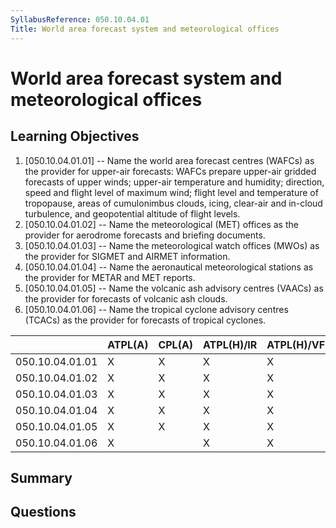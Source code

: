 ```yaml
---
SyllabusReference: 050.10.04.01
Title: World area forecast system and meteorological offices
---
```


# World area forecast system and meteorological offices

## Learning Objectives

1. [050.10.04.01.01] -- Name the world area forecast centres (WAFCs) as the
   provider for upper-air forecasts: WAFCs prepare upper-air gridded forecasts
   of upper winds; upper-air temperature and humidity; direction, speed and
   flight level of maximum wind; flight level and temperature of tropopause,
   areas of cumulonimbus clouds, icing, clear-air and in-cloud turbulence, and
   geopotential altitude of flight levels.
2. [050.10.04.01.02] -- Name the meteorological (MET) offices as the provider
   for aerodrome forecasts and briefing documents.
3. [050.10.04.01.03] -- Name the meteorological watch offices (MWOs) as the
   provider for SIGMET and AIRMET information.
4. [050.10.04.01.04] -- Name the aeronautical meteorological stations as the
   provider for METAR and MET reports.
5. [050.10.04.01.05] -- Name the volcanic ash advisory centres (VAACs) as the
   provider for forecasts of volcanic ash clouds.
6. [050.10.04.01.06] -- Name the tropical cyclone advisory centres (TCACs) as
   the provider for forecasts of tropical cyclones.

|                 | ATPL(A) | CPL(A) | ATPL(H)/IR | ATPL(H)/VFR | CPL(H) | IR  | CBIR(A) |
| --------------- | ------- | ------ | ---------- | ----------- | ------ | --- | ------- |
| 050.10.04.01.01 | X       | X      | X          | X           | X      | X   | X       |
| 050.10.04.01.02 | X       | X      | X          | X           | X      | X   | X       |
| 050.10.04.01.03 | X       | X      | X          | X           | X      | X   |         |
| 050.10.04.01.04 | X       | X      | X          | X           | X      | X   |         |
| 050.10.04.01.05 | X       | X      | X          | X           | X      | X   |         |
| 050.10.04.01.06 | X       |        | X          | X           |        |     |         |

## Summary

## Questions
